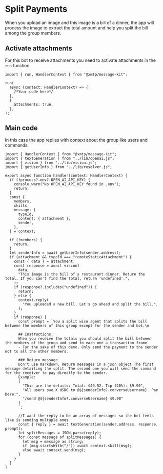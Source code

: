 # Split Payments

When you upload an image and this image is a bill of a dinner, the app will process the image to extract the total amount and help you split the bill among the group members.

## Activate attachments

For this bot to receive attachments you need to activate attachments in the `run` function.

```tsx [src/index.ts]
import { run, HandlerContext } from "@xmtp/message-kit";

run(
  async (context: HandlerContext) => {
    /*Your code here*/
  },
  {
    attachments: true,
  },
);
```

## Main code

In this case the app replies with context about the group like users and commands.

```tsx [src/handler/splitpayments.ts]
import { HandlerContext } from "@xmtp/message-kit";
import { textGeneration } from "../lib/openai.js";
import { vision } from "../lib/vision.js";
import { getUserInfo } from "../lib/resolver.js";

export async function handler(context: HandlerContext) {
  if (!process?.env?.OPEN_AI_API_KEY) {
    console.warn("No OPEN_AI_API_KEY found in .env");
    return;
  }
  const {
    members,
    skills,
    message: {
      typeId,
      content: { attachment },
      sender,
    },
  } = context;

  if (!members) {
    return;
  }
  let senderInfo = await getUserInfo(sender.address);
  if (attachment && typeId === "remoteStaticAttachment") {
    const { data } = attachment;
    const response = await vision(
      data,
      "This image is the bill of a restaurant dinner. Return the total. If you can't find the total, return 'undefined'.",
    );
    if (response?.includes("undefined")) {
      return;
    } else {
      context.reply(
        "You uploaded a new bill. Let's go ahead and split the bill.",
      );
    }
    if (response) {
      const prompt = `You a split wise agent that splits the bill between the members of this group except for the sender and bot.\n

      ## Instructions:
      When you receive the totals you should split the bill between the members of the group and send to each one a transaction frame
      - For the sake of this demo. Only send the payment to the sender not to all the other members.
      
      ### Return message
      Don't use markdown. Return messages in a json object The first message detailing the split. The second one you will send the command for the receiver to pay directly to the sender.
      Example:
      [  
        "This are the details: Total: $49.52. Tip (20%): $9.90",
        "All users owe X USDC to @${senderInfo?.converseUsername}. Pay here:",
        "/send @${senderInfo?.converseUsername} $9.90"
      ]
      `;

      //I want the reply to be an array of messages so the bot feels like is sending multuple ones
      const { reply } = await textGeneration(sender.address, response, prompt);
      let splitMessages = JSON.parse(reply);
      for (const message of splitMessages) {
        let msg = message as string;
        if (msg.startsWith("/")) await context.skill(msg);
        else await context.send(msg);
      }
    }
  }
}
```
